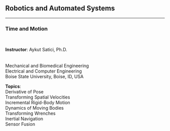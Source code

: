 ## Robotics and Automated Systems {.center .smaller}
<!-- ###################################################################### -->

<hr>

### Time and Motion

<br/>

::: {layout="[120, 62]"}
__Instructor__: Aykut Satici, Ph.D. <br>
<br>
<br>
Mechanical and Biomedical Engineering <br>
Electrical and Computer Engineering <br>
Boise State University, Boise, ID, USA

__Topics__: <br>
Derivative of Pose <br>
Transforming Spatial Velocities <br>
Incremental Rigid-Body Motion <br>
Dynamics of Moving Bodies <br>
Transforming Wrenches <br>
Inertial Navigation <br>
Sensor Fusion
:::
